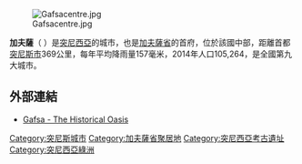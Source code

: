 [[Image:Gafsacentre.jpg|right]]

'''加夫薩'''（{{lang-ar|ڨفصة}} ''{{audio|help=no|Gafsa.wav|Gafsˤa}}''）是[[突尼西亞|突尼西亞]]的城市，也是[[加夫薩省|加夫薩省]]的首府，位於該國中部，距離首都[[突尼斯市|突尼斯市]]369公里，每年平均降雨量157毫米，2014年人口105,264，是全國第九大城市。

==外部連結==
*[http://lexicorient.com/tunisia/gafsa.htm Gafsa - The Historical Oasis]{{Wayback|url=http://lexicorient.com/tunisia/gafsa.htm |date=20120924060605 }}

{{Authority control}}

{{DEFAULTSORT:Gafsa}}
[[Category:突尼斯城市|Category:突尼斯城市]]
[[Category:加夫薩省聚居地|Category:加夫薩省聚居地]]
[[Category:突尼西亞考古遺址|Category:突尼西亞考古遺址]]
[[Category:突尼西亞綠洲|Category:突尼西亞綠洲]]

{{Tunisia-geo-stub}}